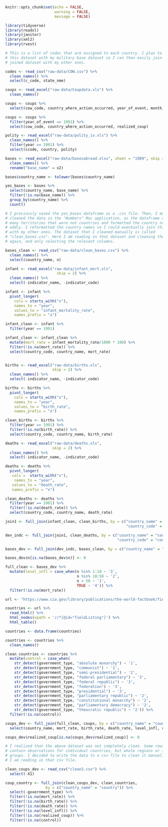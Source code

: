 

```r
knitr::opts_chunk$set(echo = FALSE,
                      warning = FALSE,
                      message = FALSE)

library(tidyverse)
library(readxl)
library(janitor)
library(xml2)
library(rvest)

```


```r

# This is a list of codes that are assigned to each country. I plan to join
# this dataset with my military base dataset so I can then easily join the 
# joined dataset with my other ones.

codes <- read_csv("raw-data/COW.csv") %>% 
  clean_names() %>% 
  select(c_code, state_nme)

```


```r

coups <- read_excel("raw-data/Coupdata.xls") %>% 
  clean_names()

coups <- coups %>% 
  select(cow_code, country_where_action_occurred, year_of_event, month_of_event, day_of_event, type_of_coup, realized_coup, unrealized, military_coup, rebel_coup, palace_coup)

coups <- coups %>% 
  filter(year_of_event == 1991) %>% 
  select(cow_code, country_where_action_occurred, realized_coup)

```


```r

polity <- read_excel("raw-data/polity_iv.xls") %>% 
  clean_names() %>% 
  filter(year == 1991) %>% 
  select(ccode, country, polity)

```

```r

bases <- read_excel("raw-data/basesabroad.xlsx", sheet = "1989", skip = 13) %>% 
  clean_names() %>% 
  rename("base_name" = x2) 

bases$country_name <- tolower(bases$country_name)

yes_bases <- bases %>% 
  select(country_name, base_name) %>% 
  filter(!is.na(base_name)) %>% 
  group_by(country_name) %>% 
  count()

# I previously saved the yes_bases dataframe as a .csv file. Then, I manually
# cleaned the data in the "Numbers" Mac application, as the dataframe contained
# many territories that were not countries and formatted the country names 
# oddly. I reformatted the country names so I could eventually join this dataset
# with my other ones. The dataset that I cleaned manually is called 
# "clean_bases.csv". Here I am reading in that dataset and cleaning the names
# again, and only selecting the relevant columns.

bases_clean <- read_csv("raw-data/clean_bases.csv") %>% 
  clean_names() %>% 
  select(country_name, n)


```

```r

infant <- read_excel("raw-data/infant_mort.xls", 
                       skip = 2) %>% 
  clean_names() %>% 
  select(-indicator_name, -indicator_code)

infant <- infant %>% 
  pivot_longer(
    cols = starts_with("x"),
    names_to = "year",
    values_to = "infant_mortality_rate",
    names_prefix = "x")

infant_clean <- infant %>% 
  filter(year == 1991)

infant_clean <- infant_clean %>% 
  mutate(mort_rate = infant_mortality_rate/1000 * 100) %>% 
  filter(!is.na(mort_rate)) %>% 
  select(country_code, country_name, mort_rate)



```


```r

births <- read_excel("raw-data/births.xls", 
                     skip = 2) %>% 
  clean_names() %>% 
  select(-indicator_name, -indicator_code)

births <- births %>% 
  pivot_longer(
    cols = starts_with("x"),
    names_to = "year",
    values_to = "birth_rate",
    names_prefix = "x")

clean_births <- births %>% 
  filter(year == 1991) %>% 
  filter(!is.na(birth_rate)) %>% 
  select(country_code, country_name, birth_rate)

```


```r


deaths <- read_excel("raw-data/deaths.xls",
                     skip = 2) %>% 
  clean_names() %>% 
  select(-indicator_name, -indicator_code)

deaths <- deaths %>% 
  pivot_longer(
   cols =  starts_with("x"),
    names_to = "year",
   values_to = "death_rate",
   names_prefix = "x")

clean_deaths <- deaths %>% 
  filter(year == 1991) %>% 
  filter(!is.na(death_rate)) %>% 
  select(country_code, country_name, death_rate)

```


```r

join1 <- full_join(infant_clean, clean_births, by = c("country_name" = "country_name",
                                                      "country_code" = "country_code"))

dev_indc <- full_join(join1, clean_deaths, by = c("country_name" = "country_name",
                                                  "country_code" = "country_code"))

bases_dev <- full_join(dev_indc, bases_clean, by = c("country_name" = "country_name"))

bases_dev$n[is.na(bases_dev$n)] <- 0

full_clean <- bases_dev %>% 
  mutate(level_infl = case_when(n %in% 1:10 ~ '3',
                                n %in% 10:50 ~ '2',
                                n > 50 ~ '1',
                                TRUE ~ '4')) %>% 
  filter(!is.na(mort_rate))


```


```r

url <- "https://www.cia.gov/library/publications/the-world-factbook/fields/299.html"

countries <- url %>% 
  read_html() %>% 
  html_nodes(xpath = '//*[@id="fieldListing"]') %>% 
  html_table()

countries <- data.frame(countries)

countries <- countries %>% 
  clean_names()

clean_countries <- countries %>% 
  mutate(control = case_when(
    str_detect(government_type, "absolute monarchy") ~ '1',
    str_detect(government_type, "communist") ~ '1',
    str_detect(government_type, "semi-presidential") ~ '2',
    str_detect(government_type, "federal parliamentary") ~ '3',
    str_detect(government_type, "federal republic") ~ '3',
    str_detect(government_type, "federation") ~ '3',
    str_detect(government_type, "presidential") ~ '3',
    str_detect(government_type, "parliamentary republic") ~ '2',
    str_detect(government_type, "constitutional monarchy") ~ '2',
    str_detect(government_type, "parliamentary democracy") ~ '2',
    str_detect(government_type, "theocratic republic") ~ '2')) %>% 
  filter(!is.na(control))


```


```r

coups_dev <- full_join(full_clean, coups, by = c("country_name" = "country_where_action_occurred")) %>% 
  select(country_name, mort_rate, birth_rate, death_rate, level_infl, realized_coup)

coups_dev$realized_coup[is.na(coups_dev$realized_coup)] <- 0

```

```r

# I realized that the above dataset was not completely clean. Some rows didn't
# contain observations for individual countries, but whole regions or income
# groups. I decided to write the data to a csv file to clean it manually. Here
# I am reading in that csv file.

clean_coups_dev <- read_csv("clean2.csv") %>% 
  select(-X1)

coup_country <- full_join(clean_coups_dev, clean_countries, 
                  by = c("country_name" = "country")) %>% 
  select(-government_type) %>% 
  filter(!is.na(mort_rate)) %>% 
  filter(!is.na(birth_rate)) %>% 
  filter(!is.na(death_rate)) %>% 
  filter(!is.na(level_infl)) %>% 
  filter(!is.na(realized_coup)) %>% 
  filter(!is.na(control))

```

